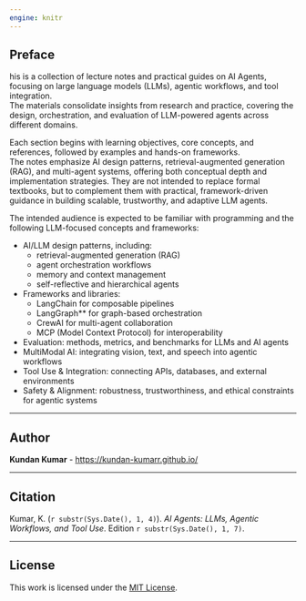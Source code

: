 ```yaml
---
engine: knitr
---
```


## Preface {.unnumbered}
his is a collection of lecture notes and practical guides on AI Agents, focusing on large language models (LLMs), agentic workflows, and tool integration.  
The materials consolidate insights from research and practice, covering the design, orchestration, and evaluation of LLM-powered agents across different domains.  

Each section begins with learning objectives, core concepts, and references, followed by examples and hands-on frameworks.  
The notes emphasize AI design patterns, retrieval-augmented generation (RAG), and multi-agent systems, offering both conceptual depth and implementation strategies. They are not intended to replace formal textbooks, but to complement them with practical, framework-driven guidance in building scalable, trustworthy, and adaptive LLM agents.  

The intended audience is expected to be familiar with programming and the following LLM-focused concepts and frameworks:  

- AI/LLM design patterns, including:  
  - retrieval-augmented generation (RAG)  
  - agent orchestration workflows  
  - memory and context management  
  - self-reflective and hierarchical agents  
- Frameworks and libraries:  
    - LangChain for composable pipelines  
    - LangGraph** for graph-based orchestration  
    - CrewAI for multi-agent collaboration  
    - MCP (Model Context Protocol) for interoperability  
- Evaluation: methods, metrics, and benchmarks for LLMs and AI agents  
- MultiModal AI: integrating vision, text, and speech into agentic workflows  
- Tool Use & Integration: connecting APIs, databases, and external environments  
- Safety & Alignment: robustness, trustworthiness, and ethical constraints for agentic systems  

---

## Author {.unnumbered}

**Kundan Kumar**  - <https://kundan-kumarr.github.io/>

---

## Citation {.unnumbered}

Kumar, K. (`r substr(Sys.Date(), 1, 4)`). *AI Agents: LLMs, Agentic Workflows, and Tool Use*. Edition `r substr(Sys.Date(), 1, 7)`.

---

## License {.unnumbered}

This work is licensed under the [MIT License](https://opensource.org/licenses/MIT).
